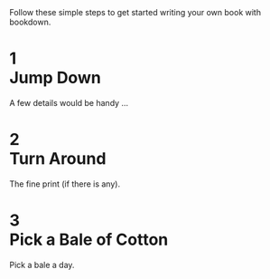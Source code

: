 
<div id="content" class="getStarted">

<div class="intro">Follow these simple steps to get started writing your own book with bookdown.</div>

<h1><div class="bigNumber color1">1</div>Jump Down</h1>
<div class="detail">A few details would be handy ...</div>

<h1><div class="bigNumber color2">2</div>Turn Around</h1>
<div class="detail">The fine print (if there is any).</div>

<h1><div class="bigNumber color3">3</div>Pick a Bale of Cotton</h1>
<div class="detail">Pick a bale a day.</div>


</div>


